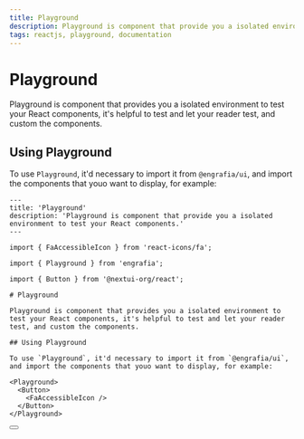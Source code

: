 ```yaml
---
title: Playground
description: Playground is component that provide you a isolated environment to test your React components.
tags: reactjs, playground, documentation
---
```





# Playground

Playground is component that provides you a isolated environment to test your React components, it's helpful to test and let your reader test, and custom the components.

## Using Playground

To use `Playground`, it'd necessary to import it from `@engrafia/ui`, and import the components that youo want to display, for example:

```mdx
---
title: 'Playground'
description: 'Playground is component that provide you a isolated environment to test your React components.'
---

import { FaAccessibleIcon } from 'react-icons/fa';

import { Playground } from 'engrafia';

import { Button } from '@nextui-org/react';

# Playground

Playground is component that provides you a isolated environment to test your React components, it's helpful to test and let your reader test, and custom the components.

## Using Playground

To use `Playground`, it'd necessary to import it from `@engrafia/ui`, and import the components that youo want to display, for example:

<Playground>
  <Button>
    <FaAccessibleIcon />
  </Button>
</Playground>
```

<Playground>
  <Button>
    <FaAccessibleIcon />
  </Button>
</Playground>

